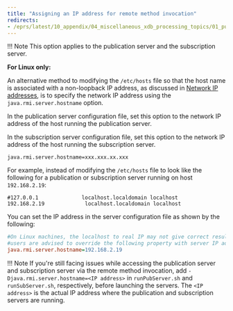 ```yaml
---
title: "Assigning an IP address for remote method invocation"
redirects:
- /eprs/latest/10_appendix/04_miscellaneous_xdb_processing_topics/01_publications_and_subscriptions_server_conf_options/07_assign_ip_adress_for_rmi
---
```


<div id="assign_ip_adress_for_rmi" class="registered_link"></div>

!!! Note
    This option applies to the publication server and the subscription server.

**For Linux only:**

An alternative method to modifying the `/etc/hosts` file so that the host name is associated with a non-loopback IP address, as discussed in [Network IP addresses](../../../05_smr_operation/01_prerequisites/06_verifying_host_accessibility/#network_ip), is to specify the network IP address using the `java.rmi.server.hostname` option.

In the publication server configuration file, set this option to the network IP address of the host running the publication server.

In the subscription server configuration file, set this option to the network IP address of the host running the subscription server.

`java.rmi.server.hostname=xxx.xxx.xx.xxx`

For example, instead of modifying the `/etc/hosts` file to look like the following for a publication or subscription server running on host `192.168.2.19`:

```shell
#127.0.0.1              localhost.localdomain localhost
192.168.2.19             localhost.localdomain localhost
```

You can set the IP address in the server configuration file as shown by the following:

```ini
#On Linux machines, the localhost to real IP may not give correct results. Hence
#users are advised to override the following property with server IP address
java.rmi.server.hostname=192.168.2.19
```
!!! Note
    If you're still facing issues while accessing the publication server and subscription server via the remote method invocation, add `-Djava.rmi.server.hostname=<IP address>` in `runPubServer.sh` and `runSubServer.sh`, respectively, before launching the servers. The `<IP address>` is the actual IP address where the publication and subscription servers are running.

